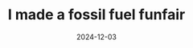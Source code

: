 ---
title: I made a fossil fuel funfair
description: To annoy fossil fuel marketers
image: "@assets/2024/ogilvyland-1.jpg"
date: 2024-12-03
video: UBKe_6RXsko
tags: ['climate']
homepageCategory: 'climate'
homepageOrder: 1
press:
  - name: "Financial Times"
    article_link: 'https://www.ft.com/content/8159186c-12bb-411b-a158-a19877856e46'
  - name: Campaign
    article_link: 'https://www.campaignlive.co.uk/article/climate-activists-invite-people-ogilvyland-fossil-fuel-funfair/1890946'
  - name: PRWeek
    article_link: 'https://www.prweek.com/article/1891161/climate-activists-target-wpp-fake-ogilvyland-email'
  - name: Adweek
    article_link: 'https://www.adweek.com/agencies/ogilvy-clients-golden-ticket-ogilvyland-fossil-fuel-bp/'
  - name: Resume 
    article_link: 'https://www.resume.se/affarer/byraer/ogilvys-fossilengagemang-hanas-pa-satirsajt/'
  - name: Wirtual Media
    article_link: 'https://www.wirtualnemedia.pl/artykul/aktywisci-klimatyczni-atakuja-wpp-szef-holdingu-jako-iluzjionista'
  - name: Media Marketing
    article_link: 'https://www.mm.be/news-fr-79642-ogilvyland-les-serious-people-trollent-wpp'
  - name: Brand New
    article_link: 'https://www.underconsideration.com/brandnew/archives/adding_fire_to_the_fuel.php'
  - name: "582K Video Views"
---
